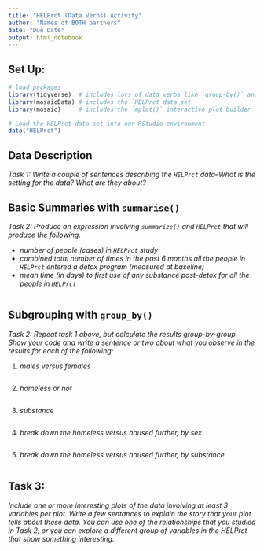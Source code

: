 ```yaml
---
title: "HELPrct (Data Verbs) Activity"
author: "Names of BOTH partners"
date: "Due Date"
output: html_notebook
---
```



## Set Up:

```r
# load packages
library(tidyverse)  # includes lots of data verbs like `group-by()` and `summarise()`
library(mosaicData) # includes the `HELPrct data set 
library(mosaic)     # includes the `mplot()` interactive plot builder

# Load the HELPrct data set into our RStudio environment
data("HELPrct")

```


## Data Description

*Task 1: Write a couple of sentences describing the `HELPrct` data--What is the setting for the data? What are they about?* 


## Basic Summaries with `summarise()` 

*Task 2: Produce an expression involving `summarize()` and `HELPrct` that will produce the following.*

- *number of people (cases) in `HELPrct` study*
- *combined total number of times in the past 6 months all the people in `HELPrct` entered a detox program (measured at baseline)* 
- *mean time (in days) to first use of any substance post-detox for all the people in `HELPrct`*


```r

```


## Subgrouping with `group_by()` 

*Task 2: Repeat task 1 above, but calculate the results group-by-group.  Show your code and write a sentence or two about what you observe in the results for each of the following:* 

1. *males versus females*

```r

```


2. *homeless or not*

```r

```

3. *substance*

```r

```

4. *break down the homeless versus housed further, by sex*

```r

```

5. *break down the homeless versus housed further, by substance*

```r

```


## Task 3:

*Include one or more interesting plots of the data involving at least 3 variables per plot. Write a few sentances to explain the story that your plot tells about these data.  You can use one of the relationships that you studied in Task 2, or you can explore a different group of variables in the HELPrct that show something interesting.*  



```r

```


